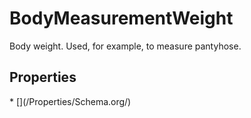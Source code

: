   
# BodyMeasurementWeight

Body weight. Used, for example, to measure pantyhose.

## Properties

<Grid>
* [](/Properties/Schema.org/)
</Grid>

